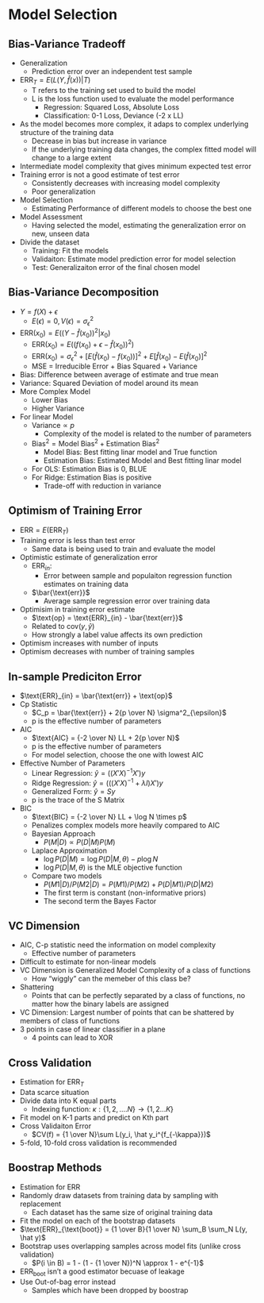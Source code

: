 # Model Selection

## Bias-Variance Tradeoff

-   Generalization
    -   Prediction error over an independent test sample
-   $\text{ERR}_T = E(L(Y, \hat f(x)) | T)$
    -   T refers to the training set used to build the model
    -   L is the loss function used to evaluate the model performance
        -   Regression: Squared Loss, Absolute Loss
        -   Classification: 0-1 Loss, Deviance (-2 x LL)
-   As the model becomes more complex, it adaps to complex underlying structure of the training data
    -   Decrease in bias but increase in variance
    -   If the underlying training data changes, the complex fitted model will change to a large extent
-   Intermediate model complexity that gives minimum expected test error
-   Training error is not a good estimate of test error
    -   Consistently decreases with increasing model complexity
    -   Poor generalization
-   Model Selection
    -   Estimating Performance of different models to choose the best one
-   Model Assessment
    -   Having selected the model, estimating the generalization error on new, unseen data\
-   Divide the dataset
    -   Training: Fit the models
    -   Validaiton: Estimate model prediction error for model selection
    -   Test: Generalizaiton error of the final chosen model

## Bias-Variance Decomposition

-   $Y = f(X) + \epsilon$
    -   $E(\epsilon) = 0, V(\epsilon) = \sigma^2_{\epsilon}$
-   $\text{ERR}(x_0) = E((Y - \hat f(x_0))^2 | x_0)$
    -   $\text{ERR}(x_0) = E((f(x_0) + \epsilon - \hat f(x_0))^2)$
    -   $\text{ERR}(x_0) = \sigma^2_{\epsilon} + [E(\hat f(x_0) - f(x_0))]^2 + E[\hat f(x_0) - E(\hat f(x_0)]^2$
    -   MSE = Irreducible Error + Bias Squared + Variance
-   Bias: Difference between average of estimate and true mean
-   Variance: Squared Deviation of model around its mean
-   More Complex Model
    -   Lower Bias
    -   Higher Variance
-   For linear Model
    -   $\text{Variance} \propto p$
        -   Complexity of the model is related to the number of parameters
    -   $\text{Bias}^2 = \text{Model Bias}^2 + \text{Estimation Bias}^2$
        -   Model Bias: Best fitting linar model and True function
        -   Estimation Bias: Estimated Model and Best fitting linar model
    -   For OLS: Estimation Bias is 0, BLUE
    -   For Ridge: Estimation Bias is positive
        -   Trade-off with reduction in variance

## Optimism of Training Error

-   $\text{ERR} = E(\text{ERR}_T)$
-   Training error is less than test error
    -   Same data is being used to train and evaluate the model
-   Optimistic estimate of generalization error
    -   $\text{ERR}_{in}$:
        -   Error between sample and populaiton regression function estimates on training data
    -   $\bar{\text{err}}$
        -   Average sample regression error over training data
-   Optimisim in training error estimate
    -   $\text{op} = \text{ERR}_{in} - \bar{\text{err}}$
    -   Related to $\text{cov}(y, \hat y)$
    -   How strongly a label value affects its own prediction
-   Optimism increases with number of inputs
-   Optimism decreases with number of training samples

## In-sample Prediciton Error

-   $\text{ERR}_{in} = \bar{\text{err}} + \text{op}$
-   Cp Statistic
    -   $C_p = \bar{\text{err}} + 2{p \over N} \sigma^2_{\epsilon}$
    -   p is the effective number of parameters
-   AIC
    -   $\text{AIC} = {-2 \over N} LL + 2{p \over N}$
    -   p is the effective number of parameters
    -   For model selection, choose the one with lowest AIC
-   Effective Number of Parameters
    -   Linear Regression: $\hat y = ((X'X)^{-1}X')y$
    -   Ridge Regression: $\hat y = (((X'X)^{-1} + \lambda I)X')y$
    -   Generalized Form: $\hat y = S y$
    -   p is the trace of the S Matrix
-   BIC
    -   $\text{BIC} = {-2 \over N} LL + \log N \times p$
    -   Penalizes complex models more heavily compared to AIC
    -   Bayesian Approach
        -   $P(M |D) \propto P(D |M) P(M)$
    -   Laplace Approximation
        -   $\log P(D |M) = \log P(D |M, \theta) - p \log N$
        -   $\log P(D |M, \theta)$ is the MLE objective function
    -   Compare two models
        -   $P(M1 |D) / P(M2 |D) = P(M1) / P(M2) + P(D | M1) / P(D | M2)$
        -   The first term is constant (non-informative priors)
        -   The second term the Bayes Factor

## VC Dimension

-   AIC, C-p statistic need the information on model complexity
    -   Effective number of parameters
-   Difficult to estimate for non-linear models
-   VC Dimension is Generalized Model Complexity of a class of functions
    -   How "wiggly" can the memeber of this class be?
-   Shattering
    -   Points that can be perfectly separated by a class of functions, no matter how the binary labels are assigned
-   VC Dimension: Largest number of points that can be shattered by members of class of functions
-   3 points in case of linear classifier in a plane
    -   4 points can lead to XOR

## Cross Validation

-   Estimation for $\text{ERR}_T$
-   Data scarce situation
-   Divide data into K equal parts
    -   Indexing function: $\kappa : \{1,2,....N\} \rightarrow \{1, 2 ... K\}$
-   Fit model on K-1 parts and predict on Kth part
-   Cross Validaiton Error
    -   $CV(f) = {1 \over N}\sum L(y_i, \hat y_i^{f_{-\kappa}})$
-   5-fold, 10-fold cross validation is recommended

## Boostrap Methods

-   Estimation for $\text{ERR}$
-   Randomly draw datasets from training data by sampling with replacement
    -   Each dataset has the same size of original training data
-   Fit the model on each of the bootstrap datasets
-   $\text{ERR}_{\text{boot}} = {1 \over B}{1 \over N} \sum_B \sum_N L(y, \hat y)$
-   Bootstrap uses overlapping samples across model fits (unlike cross validation)
    -   $P(i \in B) = 1 - (1 - {1 \over N})^N \approx 1 - e^{-1}$
-   $\text{ERR}_{\text{boot}}$ isn't a good estimator becuase of leakage
-   Use Out-of-bag error instead
    -   Samples which have been dropped by boostrap
